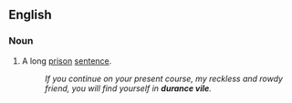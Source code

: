 ==English==

===Noun===
{{en-noun|-}}

# {{lb|en|obsolete}} A long [[prison]] [[sentence]].
#: ''If you continue on your present course, my reckless and rowdy friend, you will find yourself in '''durance vile'''.''